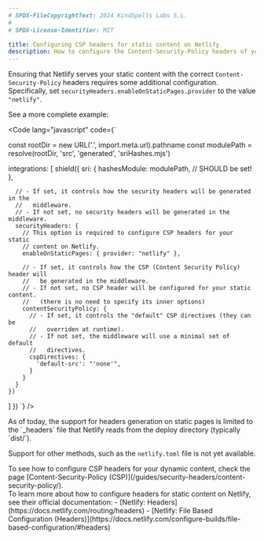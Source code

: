 ```yaml
---
# SPDX-FileCopyrightText: 2024 KindSpells Labs S.L.
#
# SPDX-License-Identifier: MIT

title: Configuring CSP headers for static content on Netlify
description: How to configure the Content-Security-Policy headers of your static pages on Netlify with Astro-Shield
---
```



Ensuring that Netlify serves your static content with the correct
`Content-Security-Policy` headers requires some additional configuration.
Specifically, set `securityHeaders.enableOnStaticPages.provider` to the value
`"netlify"`.

See a more complete example:

<Code
    lang="javascript"
    code={`


const rootDir = new URL('.', import.meta.url).pathname
const modulePath = resolve(rootDir, 'src', 'generated', 'sriHashes.mjs')

  integrations: [
    shield({
      sri: {
        hashesModule: modulePath, // SHOULD be set!
      },

      // - If set, it controls how the security headers will be generated in the
      //   middleware.
      // - If not set, no security headers will be generated in the middleware.
      securityHeaders: {
        // This option is required to configure CSP headers for your static
        // content on Netlify.
        enableOnStaticPages: { provider: "netlify" },

        // - If set, it controls how the CSP (Content Security Policy) header will
        //   be generated in the middleware.
        // - If not set, no CSP header will be configured for your static content.
        //   (there is no need to specify its inner options)
        contentSecurityPolicy: {
          // - If set, it controls the "default" CSP directives (they can be
          //   overriden at runtime).
          // - If not set, the middleware will use a minimal set of default
          //   directives.
          cspDirectives: {
            'default-src': "'none'",
          }
        }
      }
    })
  ]
})
`}
/>

<Aside type='caution'>
  As of today, the support for headers generation on static pages is limited to
  the `_headers` file that Netlify reads from the deploy directory (typically
  `dist/`).

  Support for other methods, such as the `netlify.toml` file is not yet available.
</Aside>

<Aside type='tip'>
  To see how to configure CSP headers for your dynamic content, check the page
  [Content-Security-Policy (CSP)](/guides/security-headers/content-security-policy/).
</Aside>

<Aside type='tip'>
  To learn more about how to configure headers for static content on Netlify,
  see their official documentation:
  - [Netlify: Headers](https://docs.netlify.com/routing/headers)
  - [Netlify: File Based Configuration (Headers)](https://docs.netlify.com/configure-builds/file-based-configuration/#headers)
</Aside>

